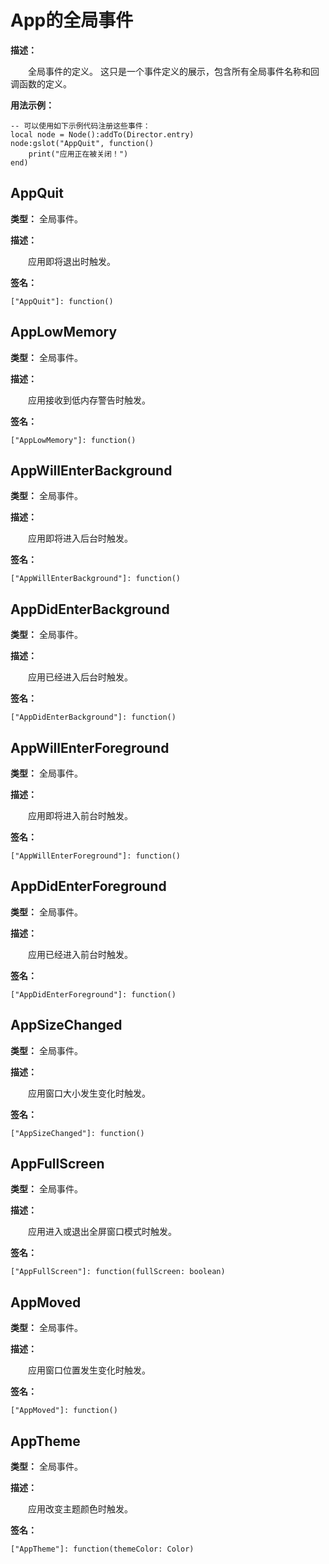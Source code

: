 
# App的全局事件

**描述：**

&emsp;&emsp;全局事件的定义。
这只是一个事件定义的展示，包含所有全局事件名称和回调函数的定义。

**用法示例：**
```tl
-- 可以使用如下示例代码注册这些事件：
local node = Node():addTo(Director.entry)
node:gslot("AppQuit", function()
	print("应用正在被关闭！")
end)
```

## AppQuit

**类型：** 全局事件。

**描述：**

&emsp;&emsp;应用即将退出时触发。

**签名：**
```tl
["AppQuit"]: function()
```

## AppLowMemory

**类型：** 全局事件。

**描述：**

&emsp;&emsp;应用接收到低内存警告时触发。

**签名：**
```tl
["AppLowMemory"]: function()
```

## AppWillEnterBackground

**类型：** 全局事件。

**描述：**

&emsp;&emsp;应用即将进入后台时触发。

**签名：**
```tl
["AppWillEnterBackground"]: function()
```

## AppDidEnterBackground

**类型：** 全局事件。

**描述：**

&emsp;&emsp;应用已经进入后台时触发。

**签名：**
```tl
["AppDidEnterBackground"]: function()
```

## AppWillEnterForeground

**类型：** 全局事件。

**描述：**

&emsp;&emsp;应用即将进入前台时触发。

**签名：**
```tl
["AppWillEnterForeground"]: function()
```

## AppDidEnterForeground

**类型：** 全局事件。

**描述：**

&emsp;&emsp;应用已经进入前台时触发。

**签名：**
```tl
["AppDidEnterForeground"]: function()
```

## AppSizeChanged

**类型：** 全局事件。

**描述：**

&emsp;&emsp;应用窗口大小发生变化时触发。

**签名：**
```tl
["AppSizeChanged"]: function()
```

## AppFullScreen

**类型：** 全局事件。

**描述：**

&emsp;&emsp;应用进入或退出全屏窗口模式时触发。

**签名：**
```tl
["AppFullScreen"]: function(fullScreen: boolean)
```

## AppMoved

**类型：** 全局事件。

**描述：**

&emsp;&emsp;应用窗口位置发生变化时触发。

**签名：**
```tl
["AppMoved"]: function()
```

## AppTheme

**类型：** 全局事件。

**描述：**

&emsp;&emsp;应用改变主题颜色时触发。

**签名：**
```tl
["AppTheme"]: function(themeColor: Color)
```